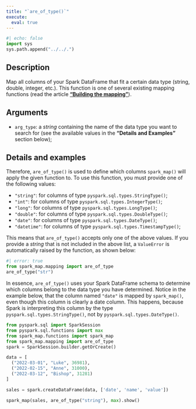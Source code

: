 ```yaml
---
title: "`are_of_type()`"
execute:
  eval: true
---
```


```python
#| echo: false
import sys
sys.path.append("../../.")
```


## Description

Map all columns of your Spark DataFrame that fit a certain data type (string, double, integer, etc.). This function is one of several existing mapping functions (read the article [**"Building the mapping"**](articles/building-mapping.qmd)).

## Arguments

- `arg_type`: a *string* containing the name of the data type you want to search for (see the available values ​​in the **"Details and Examples"** section below);

## Details and examples

Therefore, `are_of_type()` is used to define which columns `spark_map()` will apply the given function to. To use this function, you must provide one of the following values:

- `"string"`: for columns of type `pyspark.sql.types.StringType()`;
- `"int"`: for columns of type `pyspark.sql.types.IntegerType()`;
- `"long"`: for columns of type `pyspark.sql.types.LongType()`;
- `"double"`: for columns of type `pyspark.sql.types.DoubleType()`;
- `"date"`: for columns of type `pyspark.sql.types.DateType()`;
- `"datetime"`: for columns of type `pyspark.sql.types.TimestampType()`;

This means that `are_of_type()` accepts only one of the above values. If you provide a *string* that is not included in the above list, a `ValueError` is automatically raised by the function, as shown below:

```python
#| error: true
from spark_map.mapping import are_of_type
are_of_type("str")
```


In essence, `are_of_type()` uses your Spark DataFrame schema to determine which columns belong to the data type you have determined. Notice in the example below, that the column named `"date"` is mapped by `spark_map()`, even though this column is clearly a date column. This happens, because Spark is interpreting this column by the type `pyspark.sql.types.StringType()`, not by `pyspark.sql.types.DateType()`.

```python
from pyspark.sql import SparkSession
from pyspark.sql.functions import max
from spark_map.functions import spark_map
from spark_map.mapping import are_of_type
spark = SparkSession.builder.getOrCreate()

data = [
  ("2022-03-01", "Luke", 36981),
  ("2022-02-15", "Anne", 31000),
  ("2022-03-12", "Bishop", 31281)
]

sales = spark.createDataFrame(data, ['date', 'name', 'value'])

spark_map(sales, are_of_type("string"), max).show()
```

